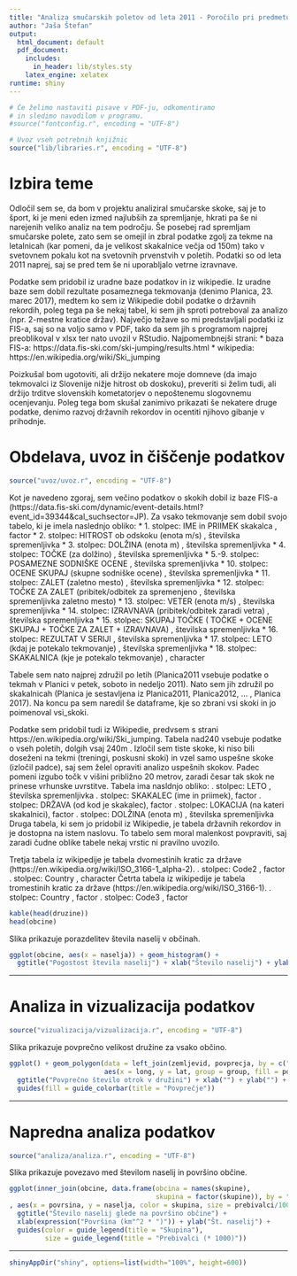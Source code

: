 ```yaml
---
title: "Analiza smučarskih poletov od leta 2011 - Poročilo pri predmetu Analiza podatkov s programom R"
author: "Jaša Štefan"
output:
  html_document: default
  pdf_document:
    includes:
      in_header: lib/styles.sty
    latex_engine: xelatex
runtime: shiny
---
```


```r
# Če želimo nastaviti pisave v PDF-ju, odkomentiramo
# in sledimo navodilom v programu.
#source("fontconfig.r", encoding = "UTF-8")

# Uvoz vseh potrebnih knjižnic
source("lib/libraries.r", encoding = "UTF-8")
```

# Izbira teme
Odločil sem se, da bom v projektu analiziral smučarske skoke, saj je to šport, ki je meni eden izmed najlubših za spremljanje, hkrati pa še ni narejenih veliko analiz na tem področju. Še posebej rad spremljam smučarske polete, zato sem se omejil in zbral podatke zgolj za tekme na letalnicah (kar pomeni, da je velikost skakalnice večja od 150m) tako v svetovnem pokalu kot na svetovnih prvenstvih v poletih. Podatki so od leta 2011 naprej, saj se pred tem še ni uporabljalo vetrne izravnave. 

Podatke sem pridobil iz uradne baze podatkov in iz wikipedie. Iz uradne baze sem dobil rezultate posameznega tekmovanja (denimo Planica, 23. marec 2017), medtem ko sem iz Wikipedie dobil podatke o državnih rekordih, poleg tega pa še nekaj tabel, ki sem jih sproti potreboval za analizo (npr. 2-mestne kratice držav). Največjo težave so mi predstavljali podatki iz FIS-a, saj so na voljo samo v PDF, tako da sem jih s programom najprej preoblikoval v xlsx ter nato uvozil v RStudio.
Najpomembnejši strani:
    * baza FIS-a: https://data.fis-ski.com/ski-jumping/results.html
    * wikipedia: https://en.wikipedia.org/wiki/Ski_jumping

Poizkušal bom ugotoviti, ali držijo nekatere moje domneve (da imajo tekmovalci iz Slovenije nižje hitrost ob doskoku), preveriti si želim tudi, ali držijo trditve slovenskih kometatorjev o nepoštenemu slogovnemu ocenjevanju. Poleg tega bom skušal zanimivo prikazati še nekatere druge podatke, denimo razvoj državnih rekordov in ocentiti njihovo gibanje v prihodnje.


# Obdelava, uvoz in čiščenje podatkov

```r
source("uvoz/uvoz.r", encoding = "UTF-8")
```

Kot je navedeno zgoraj, sem večino podatkov o skokih dobil iz baze FIS-a (https://data.fis-ski.com/dynamic/event-details.html?event_id=39344&cal_suchsector=JP). Za vsako tekmovanje sem dobil svojo tabelo, ki je imela naslednjo obliko: 
    * 1. stolpec: IME in PRIIMEK skakalca , factor
    * 2. stolpec: HITROST ob odskoku (enota m/s) , številska spremenljivka 
    * 3. stolpec: DOLŽINA (enota m) , številska spremenljivka 
    * 4. stolpec: TOČKE (za dolžino) , številska spremenljivka
    * 5.-9. stolpec: POSAMEZNE SODNIŠKE OCENE , številska spremenljivka 
    * 10. stolpec: OCENE SKUPAJ (skupne sodniške ocene) , številska spremenljivka 
    * 11. stolpec: ZALET (zaletno mesto) , številska spremenljivka 
    * 12. stolpec: TOČKE ZA ZALET (pribitek/odbitek za spremenjeno , številska spremenljivka zaletno mesto) 
    * 13. stolpec: VETER (enota m/s) , številska spremenljivka 
    * 14. stolpec: IZRAVNAVA (pribitek/odbitek zaradi vetra) , številska spremenljivka 
    * 15. stolpec: SKUPAJ TOČKE ( TOČKE + OCENE SKUPAJ + TOČKE ZA ZALET + IZRAVNAVA) , številska spremenljivka 
    * 16. stolpec: REZULTAT V SERIJI , številska spremenljivka 
    * 17. stolpec: LETO (kdaj je potekalo tekmovanje) , številska spremenljivka 
    * 18. stolpec: SKAKALNICA (kje je potekalo tekmovanje) , character 
    
Tabele sem nato najprej združil po letih (Planica2011 vsebuje podatke o tekmah v Planici v petek, soboto in nedeljo 2011). Nato sem jih združil po skakalnicah (Planica je sestavljena iz Planica2011, Planica2012, ... , Planica 2017). Na koncu pa sem naredil še dataframe, kje so zbrani vsi skoki in jo poimenoval vsi_skoki.

Podatke sem pridobil tudi iz Wikipedie, predvsem s strani https://en.wikipedia.org/wiki/Ski_jumping.
Tabela nad240 vsebuje podatke o vseh poletih, dolgih vsaj 240m . Izločil sem tiste skoke, ki niso bili doseženi na tekmi (treningi, poskusni skoki) in vzel samo uspešne skoke (izločil padce), saj sem želel opraviti analizo uspešnih skokov. Padec pomeni izgubo točk v višini približno 20 metrov, zaradi česar tak skok ne prinese vrhunske uvrstitve.
Tabela ima nasldnjo obliko:  \n
    1. stolpec: LETO , številska spremenljivka \n
    2. stolpec: SKAKALEC (ime in priimek), factor \n
    3. stolpec: DRŽAVA (od kod je skakalec), factor \n
    4. stolpec: LOKACIJA (na kateri skakalnici), factor \n
    5. stolpec: DOLŽINA (enota m) , številska spremenljivka \n   
Druga tabela, ki sem jo pridobil iz Wikipedie, je tabela državnih rekordov in je dostopna na istem naslovu. To tabelo sem moral malenkost povpraviti, saj zaradi čudne oblike tabele nekaj vrstic ni pravilno uvozilo.

Tretja tabela iz wikipedije je tabela dvomestinih kratic za države (https://en.wikipedia.org/wiki/ISO_3166-1_alpha-2).  \n
    1. stolpec: Code2 , factor  \n
    2. stolpec: Country , character  \n
Četrta tabela iz wikipedije je tabela tromestinih kratic za države (https://en.wikipedia.org/wiki/ISO_3166-1). \n
    1. stolpec: Country , factor \n
    2. stolpec: Code3 , factor \n
    
```r
kable(head(druzine))
head(obcine)
```

Slika \ref{fig:histogram} prikazuje porazdelitev števila naselij v občinah.

```r
ggplot(obcine, aes(x = naselja)) + geom_histogram() +
  ggtitle("Pogostost števila naselij") + xlab("Število naselij") + ylab("Število občin")
```

***

# Analiza in vizualizacija podatkov

```r
source("vizualizacija/vizualizacija.r", encoding = "UTF-8")
```

Slika \ref{fig:zemljevid} prikazuje povprečno velikost družine za vsako občino.

```r
ggplot() + geom_polygon(data = left_join(zemljevid, povprecja, by = c("OB_UIME" = "obcina")),
                        aes(x = long, y = lat, group = group, fill = povprecje)) +
  ggtitle("Povprečno število otrok v družini") + xlab("") + ylab("") +
  guides(fill = guide_colorbar(title = "Povprečje"))
```

***

# Napredna analiza podatkov

```r
source("analiza/analiza.r", encoding = "UTF-8")
```

Slika \ref{fig:graf} prikazuje povezavo med številom naselij in površino občine.

```r
ggplot(inner_join(obcine, data.frame(obcina = names(skupine),
                                     skupina = factor(skupine)), by = "obcina")
, aes(x = povrsina, y = naselja, color = skupina, size = prebivalci/1000)) + geom_point() +
  ggtitle("Število naselij glede na površino občine") +
  xlab(expression("Površina (km"^2 * ")")) + ylab("Št. naselij") +
  guides(color = guide_legend(title = "Skupina"),
         size = guide_legend(title = "Prebivalci (* 1000)"))
```

***

```r
shinyAppDir("shiny", options=list(width="100%", height=600))
```
